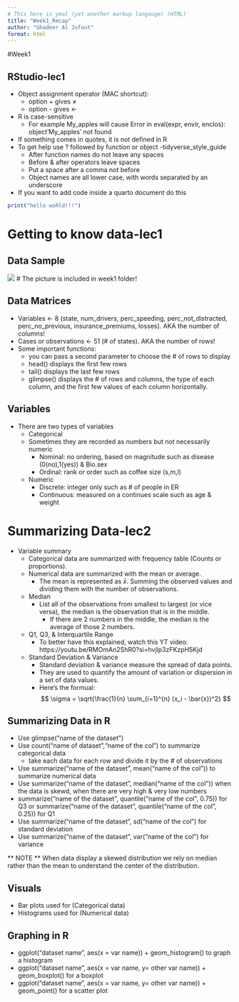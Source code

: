 ```yaml
---
# This here is ymal (yet another markup langauge) (HTML)
title: "Week1_Recap"
author: "Ghadeer Al Jufout"
format: html
---
```


#Week1 

## RStudio-lec1
* Object assignment operator (MAC shortcut):
  * option + gives ≠
  * option - gives <- 
* R is case-sensitive 
  * For example My_apples will cause Error in eval(expr, envir, enclos):                   object'My_apples' not found
* If something comes in quotes, it is not defined in R 
* To get help use ? followed by function or object 
-tidyverse_style_guide
  - After function names do not leave any spaces 
  - Before & after operators leave spaces 
  - Put a space after a comma not before
  - Object names are all lower case, with words separated by an underscore
* If you want to add code inside a quarto document do this
    
```r
print("hello woRld!!!")
```

# Getting to know data-lec1
## Data Sample
![](data_sample.png) # The picture is included in week1 folder! 

## Data Matrices
  * Variables <- 8 (state, num_drivers, perc_speeding, perc_not_distracted, perc_no_previous, insurance_premiums, losses). AKA the number of columns!
  * Cases or observations <- 51 (# of states). AKA the number of rows! 
* Some important functions:
  * you can pass a second parameter to choose the # of rows to display
  * head() displays the first few rows
  * tail() displays the last few rows
  * glimpse() displays the # of rows and columns, the type of each column, and the first few values of each column horizontally.
  
## Variables 
  * There are two types of variables 
    * Categorical 
    * Sometimes they are recorded as numbers but not necessarily numeric 
      * Nominal: no ordering, based on magnitude such as disease (0(no),1(yes)) &              Bio.sex 
      * Ordinal: rank or order such as coffee size (s,m,l)
    * Numeric 
      * Discrete: integer only such as # of people in ER
      * Continuous: measured on a continues scale such as age & weight 

# Summarizing Data-lec2
  * Variable summary 
    * Categorical data are summarized with frequency table (Counts or proportions).
    * Numerical data are summarized with the mean or average. 
      * The mean is represented as $\bar{x}$. Summing the observed values and dividing them with the number of observations.
    * Median 
      * List all of the observations from smallest to largest (or vice versa), the median is the observation that is in the middle. 
        * If there are 2 numbers in the middle, the median is the average of those 2 numbers.
    * Q1, Q3, & Interquartile Range
      * To better have this explained, watch this YT video: https://youtu.be/RMOmAn2ShR0?si=hvjlp3zFKzpH5Kjd
      
    * Standard Deviation & Variance 
      * Standard deviation & variance measure the spread of data points.
      * They are used to quantify the amount of variation or dispersion in a set of data values.
      * Here's the formual: 
      $$
      \sigma = \sqrt{\frac{1}{n} \sum_{i=1}^{n} (x_i - \bar{x})^2}
      $$

## Summarizing Data in R
  - Use glimpse("name of the dataset")
  - Use count("name of dataset","name of the col") to summarize categorical data
    - take each data for each row and divide it by the # of observations
  - Use summarize("name of the dataset", mean("name of the col")) to summarize numerical data 
  - Use summarize("name of the dataset", median("name of the col")) when the data is skewd, when there are very high & very low numbers
  - summarize("name of the dataset", quantile("name of the col", 0.75)) for Q3 or summarize("name of the dataset", quantile("name of the col", 0.25)) for Q1 
  - Use summarize("name of the dataset", sd("name of the col") for standard deviation 
  - Use summarize("name of the dataset", var("name of the col") for variance

** NOTE ** 
When data display a skewed distribution we rely on median rather than the mean to understand the center of the distribution.

## Visuals 
  * Bar plots used for (Categorical data)
  * Histograms used for (Numerical data)


## Graphing in R
  - ggplot("dataset name", aes(x = var name)) + geom_histogram() to graph a histogram
  - ggplot("dataset name", aes(x = var name, y= other var name)) + geom_boxplot() for a boxplot
  - ggplot("dataset name", aes(x = var name, y= other var name)) + geom_point() for a scatter plot
  






















